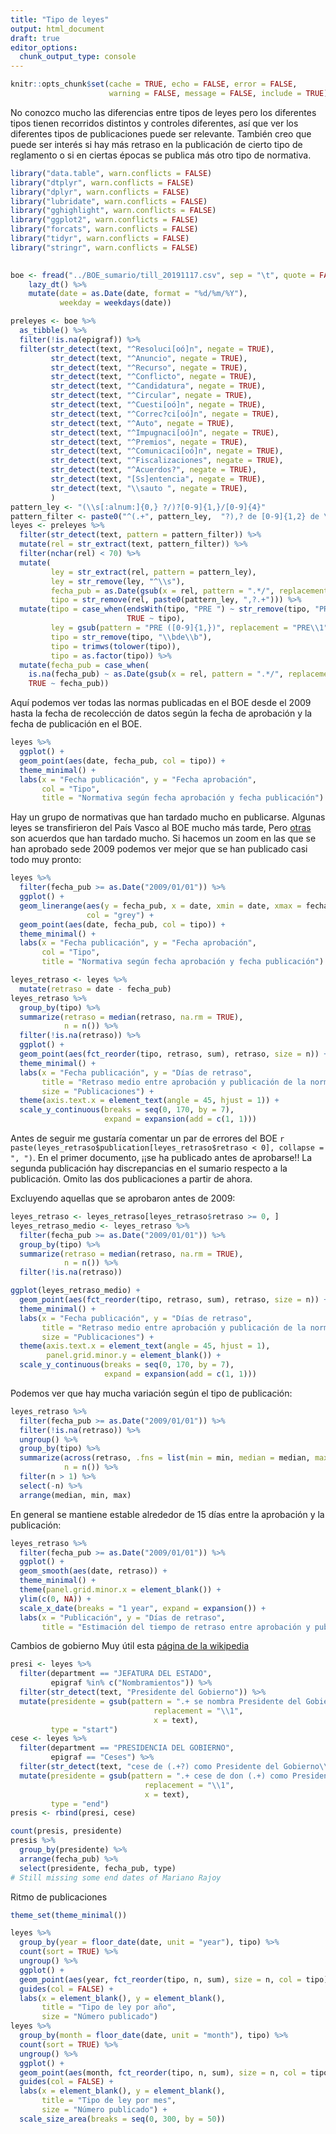 ```yaml
---
title: "Tipo de leyes"
output: html_document
draft: true
editor_options: 
  chunk_output_type: console
---
```


```r
knitr::opts_chunk$set(cache = TRUE, echo = FALSE, error = FALSE, 
                      warning = FALSE, message = FALSE, include = TRUE)
```

No conozco mucho las diferencias entre tipos de leyes pero los diferentes tipos tienen recorridos distintos y controles diferentes, así que ver los diferentes tipos de publicaciones puede ser relevante.
También creo que puede ser interés si hay más retraso en la publicación de cierto tipo de reglamento o si en ciertas épocas se publica más otro tipo de normativa.

```r
library("data.table", warn.conflicts = FALSE)
library("dtplyr", warn.conflicts = FALSE)
library("dplyr", warn.conflicts = FALSE)
library("lubridate", warn.conflicts = FALSE)
library("gghighlight", warn.conflicts = FALSE)
library("ggplot2", warn.conflicts = FALSE)
library("forcats", warn.conflicts = FALSE)
library("tidyr", warn.conflicts = FALSE)
library("stringr", warn.conflicts = FALSE)

    
boe <- fread("../BOE_sumario/till_20191117.csv", sep = "\t", quote = FALSE) %>% 
    lazy_dt() %>% 
    mutate(date = as.Date(date, format = "%d/%m/%Y"),
           weekday = weekdays(date))

```


```r
preleyes <- boe %>% 
  as_tibble() %>% 
  filter(!is.na(epigraf)) %>% 
  filter(str_detect(text, "^Resoluci[oó]n", negate = TRUE),
         str_detect(text, "^Anuncio", negate = TRUE),
         str_detect(text, "^Recurso", negate = TRUE),
         str_detect(text, "^Conflicto", negate = TRUE),
         str_detect(text, "^Candidatura", negate = TRUE),
         str_detect(text, "^Circular", negate = TRUE),
         str_detect(text, "^Cuesti[oó]n", negate = TRUE),
         str_detect(text, "^Correc?ci[oó]n", negate = TRUE),
         str_detect(text, "^Auto", negate = TRUE),
         str_detect(text, "^Impugnaci[oó]n", negate = TRUE),
         str_detect(text, "^Premios", negate = TRUE),
         str_detect(text, "^Comunicaci[oó]n", negate = TRUE),
         str_detect(text, "^Fiscalizaciones", negate = TRUE),
         str_detect(text, "^Acuerdos?", negate = TRUE),
         str_detect(text, "[Ss]entencia", negate = TRUE),
         str_detect(text, "\\sauto ", negate = TRUE),
         ) 
pattern_ley <- "(\\s[:alnum:]{0,} ?/)?[0-9]{1,}/[0-9]{4}"
pattern_filter <- paste0("^(.+", pattern_ley,  "?),? de [0-9]{1,2} de \\w+,")
leyes <- preleyes %>% 
  filter(str_detect(text, pattern = pattern_filter)) %>%
  mutate(rel = str_extract(text, pattern_filter)) %>% 
  filter(nchar(rel) < 70) %>% 
  mutate(
         ley = str_extract(rel, pattern = pattern_ley),
         ley = str_remove(ley, "^\\s"),
         fecha_pub = as.Date(gsub(x = rel, pattern = ".*/", replacement = ""), "%Y, de %d de %B,"),
         tipo = str_remove(rel, paste0(pattern_ley, ",?.+"))) %>% 
  mutate(tipo = case_when(endsWith(tipo, "PRE ") ~ str_remove(tipo, "PRE"),
                          TRUE ~ tipo),
         ley = gsub(pattern = "PRE ([0-9]{1,})", replacement = "PRE\\1", rel),
         tipo = str_remove(tipo, "\\bde\\b"),
         tipo = trimws(tolower(tipo)),
         tipo = as.factor(tipo)) %>% 
  mutate(fecha_pub = case_when(
    is.na(fecha_pub) ~ as.Date(gsub(x = rel, pattern = ".*/", replacement = ""), "%Y de %d de %B,"),
    TRUE ~ fecha_pub))
```

Aquí podemos ver todas las normas publicadas en el BOE desde el 2009 hasta la fecha de recolección de datos según la fecha de aprobación y la fecha de publicación en el BOE.

```r
leyes %>% 
  ggplot() + 
  geom_point(aes(date, fecha_pub, col = tipo)) +
  theme_minimal() +
  labs(x = "Fecha publicación", y = "Fecha aprobación",
       col = "Tipo", 
       title = "Normativa según fecha aprobación y fecha publicación")
```

Hay un grupo de normativas que han tardado mucho en publicarse.
Algunas leyes se transfirieron del País Vasco al BOE mucho más tarde,
Pero [otras](https://www.boe.es/buscar/doc.php?id=BOE-A-2009-20287) son acuerdos que han tardado mucho.
Si hacemos un zoom en las que se han aprobado sede 2009 podemos ver mejor que se han publicado casi todo muy pronto:

```r
leyes %>% 
  filter(fecha_pub >= as.Date("2009/01/01")) %>% 
  ggplot() + 
  geom_linerange(aes(y = fecha_pub, x = date, xmin = date, xmax = fecha_pub),
                 col = "grey") +
  geom_point(aes(date, fecha_pub, col = tipo)) +
  theme_minimal() +
  labs(x = "Fecha publicación", y = "Fecha aprobación",
       col = "Tipo", 
       title = "Normativa según fecha aprobación y fecha publicación")
```

```r
leyes_retraso <- leyes %>% 
  mutate(retraso = date - fecha_pub)
leyes_retraso %>%   
  group_by(tipo) %>% 
  summarize(retraso = median(retraso, na.rm = TRUE),
            n = n()) %>% 
  filter(!is.na(retraso)) %>% 
  ggplot() + 
  geom_point(aes(fct_reorder(tipo, retraso, sum), retraso, size = n)) +
  theme_minimal() +
  labs(x = "Fecha publicación", y = "Días de retraso",
       title = "Retraso medio entre aprobación y publicación de la normativa",
       size = "Publicaciones") +
  theme(axis.text.x = element_text(angle = 45, hjust = 1)) +
  scale_y_continuous(breaks = seq(0, 170, by = 7), 
                     expand = expansion(add = c(1, 1)))
```

Antes de seguir me gustaría comentar un par de errores del BOE `r paste(leyes_retraso$publication[leyes_retraso$retraso < 0], collapse = ", ")`.
En el primer documento, ¡¡se ha publicado antes de aprobarse!!
La segunda publicación hay discrepancias en el sumario respecto a la publicación.
Omito las dos publicaciones a partir de ahora.

Excluyendo aquellas que se aprobaron antes de 2009:

```r
leyes_retraso <- leyes_retraso[leyes_retraso$retraso >= 0, ]
leyes_retraso_medio <- leyes_retraso %>% 
  filter(fecha_pub >= as.Date("2009/01/01")) %>%
  group_by(tipo) %>%
  summarize(retraso = median(retraso, na.rm = TRUE),
            n = n()) %>%
  filter(!is.na(retraso))

ggplot(leyes_retraso_medio) + 
  geom_point(aes(fct_reorder(tipo, retraso, sum), retraso, size = n)) +
  theme_minimal() +
  labs(x = "Fecha publicación", y = "Días de retraso",
       title = "Retraso medio entre aprobación y publicación de la normativa",
       size = "Publicaciones") +
  theme(axis.text.x = element_text(angle = 45, hjust = 1),
        panel.grid.minor.y = element_blank()) +
  scale_y_continuous(breaks = seq(0, 170, by = 7), 
                     expand = expansion(add = c(1, 1)))
```

Podemos ver que hay mucha variación según el tipo de publicación:

```r
leyes_retraso %>% 
  filter(fecha_pub >= as.Date("2009/01/01")) %>%
  filter(!is.na(retraso)) %>% 
  ungroup() %>% 
  group_by(tipo) %>% 
  summarize(across(retraso, .fns = list(min = min, median = median, max = max), .names = "{.fn}"),
            n = n()) %>% 
  filter(n > 1) %>% 
  select(-n) %>% 
  arrange(median, min, max)
```

En general se mantiene estable alrededor de 15 días entre la aprobación y la publicación:

```r
leyes_retraso %>% 
  filter(fecha_pub >= as.Date("2009/01/01")) %>%
  ggplot() +
  geom_smooth(aes(date, retraso)) +
  theme_minimal() +
  theme(panel.grid.minor.x = element_blank()) +
  ylim(c(0, NA)) +
  scale_x_date(breaks = "1 year", expand = expansion()) +
  labs(x = "Publicación", y = "Días de retraso", 
       title = "Estimación del tiempo de retraso entre aprobación y publicación")

```

Cambios de gobierno
Muy útil esta [página de la wikipedia](https://es.wikipedia.org/wiki/Anexo:Presidentes_del_Gobierno_de_Espa%C3%B1a#Lista_de_presidentes_del_Gobierno)

```r
presi <- leyes %>% 
  filter(department == "JEFATURA DEL ESTADO",
         epigraf %in% c("Nombramientos")) %>% 
  filter(str_detect(text, "Presidente del Gobierno")) %>% 
  mutate(presidente = gsub(pattern = ".+ se nombra Presidente del Gobierno a don (.+)\\.", 
                                replacement = "\\1",
                                x = text),
         type = "start")
cese <- leyes %>% 
  filter(department == "PRESIDENCIA DEL GOBIERNO",
         epigraf == "Ceses") %>% 
  filter(str_detect(text, "cese de (.+?) como Presidente del Gobierno\\.")) %>% 
  mutate(presidente = gsub(pattern = ".+ cese de don (.+) como Presidente del Gobierno\\.", 
                              replacement = "\\1",
                              x = text),
         type = "end")
presis <- rbind(presi, cese)

count(presis, presidente)
presis %>% 
  group_by(presidente) %>% 
  arrange(fecha_pub) %>% 
  select(presidente, fecha_pub, type)
# Still missing some end dates of Mariano Rajoy
```

Ritmo de publicaciones

```r
theme_set(theme_minimal())

leyes %>% 
  group_by(year = floor_date(date, unit = "year"), tipo) %>% 
  count(sort = TRUE) %>% 
  ungroup() %>% 
  ggplot() +
  geom_point(aes(year, fct_reorder(tipo, n, sum), size = n, col = tipo)) +
  guides(col = FALSE) +
  labs(x = element_blank(), y = element_blank(), 
       title = "Tipo de ley por año", 
       size = "Número publicado")
leyes %>% 
  group_by(month = floor_date(date, unit = "month"), tipo) %>% 
  count(sort = TRUE) %>% 
  ungroup() %>% 
  ggplot() +
  geom_point(aes(month, fct_reorder(tipo, n, sum), size = n, col = tipo)) +
  guides(col = FALSE) +
  labs(x = element_blank(), y = element_blank(), 
       title = "Tipo de ley por mes", 
       size = "Número publicado") +
  scale_size_area(breaks = seq(0, 300, by = 50))
```

